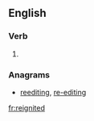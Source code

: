 ==English==

===Verb===
{{head|en|verb form}}

# {{en-past of|reignite}}

===Anagrams===
* [[reediting#English|reediting]], [[re-editing#English|re-editing]]

[[fr:reignited]]
